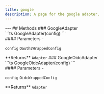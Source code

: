 ```yaml
---
title: google
description: A page for the google adapter.
---
```



<div class="tsdoc">
<Section type="about">
</Section>
---
## Methods
### GoogleAdapter
<Segment>
<Section type="signature">
```ts
GoogleAdapter(config)
```
</Section>
<Section type="parameters">
#### Parameters
- <p><code class="key">config</code> <code class="type">Oauth2WrappedConfig</code></p>
</Section>
<InlineSection>
**Returns** <code class="type">Adapter</code>
</InlineSection>
</Segment>
### GoogleOidcAdapter
<Segment>
<Section type="signature">
```ts
GoogleOidcAdapter(config)
```
</Section>
<Section type="parameters">
#### Parameters
- <p><code class="key">config</code> <code class="type">OidcWrappedConfig</code></p>
</Section>
<InlineSection>
**Returns** <code class="type">Adapter</code>
</InlineSection>
</Segment>
</div>